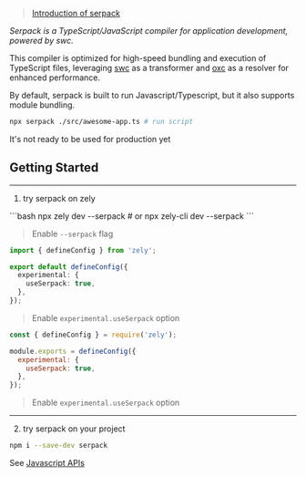 > [Introduction of serpack](/blog/25-01-13)

_Serpack is a TypeScript/JavaScript compiler for application development, powered by swc._

This compiler is optimized for high-speed bundling and execution of TypeScript files, leveraging [swc](https://swc.rs/) as a transformer and [oxc](https://oxc.rs/) as a resolver for enhanced performance.

By default, serpack is built to run Javascript/Typescript, but it also supports module bundling.

```bash
npx serpack ./src/awesome-app.ts # run script
```

<Box type="error">It's not ready to be used for production yet</Box>

## Getting Started

---

1. try serpack on zely

<Tabs>
<TabItem id="CLI">
```bash
npx zely dev --serpack # or npx zely-cli dev --serpack
```

> Enable `--serpack` flag

</TabItem>
<TabItem id="zely.config.ts">

```ts
import { defineConfig } from 'zely';

export default defineConfig({
  experimental: {
    useSerpack: true,
  },
});
```

> Enable `experimental.useSerpack` option

</TabItem>
<TabItem id="zely.config.js">

```js
const { defineConfig } = require('zely');

module.exports = defineConfig({
  experimental: {
    useSerpack: true,
  },
});
```

> Enable `experimental.useSerpack` option

</TabItem>

</Tabs>

---

2. try serpack on your project

```bash
npm i --save-dev serpack
```

<Box>See [Javascript APIs](/serpack/compile)</Box>
